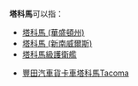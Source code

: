 '''塔科馬'''可以指：
* [[塔科馬_(華盛頓州)|塔科馬 (華盛頓州)]]
* [[塔科馬_(新南威爾斯)|塔科馬 (新南威爾斯)]]
* [[塔科馬級護衛艦|塔科馬級護衛艦]]
{{disambig|T|Cat=三字译名消歧义}}
* [[豐田汽車貨卡車塔科馬Tacoma|豐田汽車貨卡車塔科馬Tacoma]]
